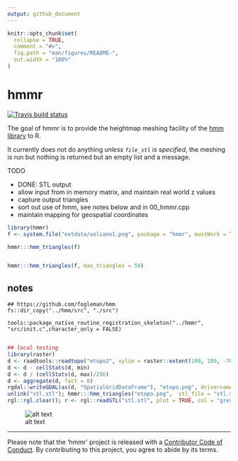 ```yaml
---
output: github_document
---
```


<!-- README.md is generated from README.Rmd. Please edit that file -->

```r
knitr::opts_chunk$set(
  collapse = TRUE,
  comment = "#>",
  fig.path = "man/figures/README-",
  out.width = "100%"
)
```

# hmmr

<!-- badges: start -->
[![Travis build status](https://travis-ci.org/hypertidy/hmmr.svg?branch=master)](https://travis-ci.org/hypertidy/hmmr)
<!-- badges: end -->

The goal of hmmr is to provide the heightmap meshing facility of the [hmm library](https://github.com/fogleman/hmm) to R. 

It currently does not do anything *unless `file_stl` is specified*, the meshing is run but nothing is returned but an empty list and a message. 

TODO

- DONE: STL output
- allow input from in memory matrix, and maintain real world z values
- capture output triangles
- sort out use of hmm, see notes below and in 00_hmmr.cpp
- maintain mapping for geospatial coordinates


```r
library(hmmr)
f <- system.file("extdata/volcano1.png", package = "hmmr", mustWork = TRUE)

hmmr:::hmm_triangles(f)


hmmr:::hmm_triangles(f, max_triangles = 50)

```
## notes

```
## https://github.com/fogleman/hmm
fs::dir_copy("../hmm/src", "./src")

tools::package_native_routine_registration_skeleton("../hmmr", "src/init.c",character_only = FALSE)


```

```r
## local testing
library(raster)
d <- raadtools::readtopo("etopo2", xylim = raster::extent(100, 180, -70, -30))
d <- d - cellStats(d, min)
d <- d / (cellStats(d, max)/256)
d <- aggregate(d, fact = 8)
rgdal::writeGDAL(as(d, "SpatialGridDataFrame"), "etopo.png", drivername = "PNG")
unlink("stl.stl"); hmmr:::hmm_triangles("etopo.png",  stl_file = "stl.stl")
rgl::rgl.clear(); r <- rgl::readSTL("stl.stl", plot = TRUE, col = "grey", lit = TRUE); rgl::aspect3d(1, 1, .2); rgl::rglwidget()
```

![alt text][topo]


[topo]: man/figures/topo.png "Etopo2 / 8 as 77053 triangles in 38861 points"

---
 Please note that the 'hmmr' project is released with a
  [Contributor Code of Conduct](https://github.com/hypertidy/hmmr/blob/master/CODE_OF_CONDUCT.md).
  By contributing to this project, you agree to abide by its terms.
  
